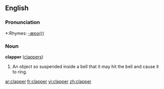 ==English==

===Pronunciation===
*:Rhymes: [[Rhymes:English:-æpə(r)|-æpə(r)]]

===Noun===
'''clapper''' ([[clappers]])

# An object so suspended inside a bell that it may hit the bell and cause it to ring.

[[ar:clapper]]
[[fr:clapper]]
[[vi:clapper]]
[[zh:clapper]]